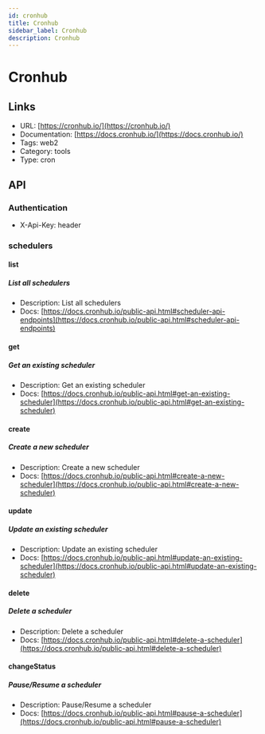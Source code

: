 ```yaml
---
id: cronhub
title: Cronhub
sidebar_label: Cronhub
description: Cronhub
---
```


# Cronhub

## Links

* URL: [https://cronhub.io/](https://cronhub.io/)
* Documentation: [https://docs.cronhub.io/](https://docs.cronhub.io/)
* Tags: web2
* Category: tools
* Type: cron

## API

### Authentication

* X-Api-Key: header

### schedulers

#### list

##### List all schedulers

* Description: List all schedulers
* Docs: [https://docs.cronhub.io/public-api.html#scheduler-api-endpoints](https://docs.cronhub.io/public-api.html#scheduler-api-endpoints)

#### get

##### Get an existing scheduler

* Description: Get an existing scheduler
* Docs: [https://docs.cronhub.io/public-api.html#get-an-existing-scheduler](https://docs.cronhub.io/public-api.html#get-an-existing-scheduler)

#### create

##### Create a new scheduler

* Description: Create a new scheduler
* Docs: [https://docs.cronhub.io/public-api.html#create-a-new-scheduler](https://docs.cronhub.io/public-api.html#create-a-new-scheduler)

#### update

##### Update an existing scheduler

* Description: Update an existing scheduler
* Docs: [https://docs.cronhub.io/public-api.html#update-an-existing-scheduler](https://docs.cronhub.io/public-api.html#update-an-existing-scheduler)

#### delete

##### Delete a scheduler

* Description: Delete a scheduler
* Docs: [https://docs.cronhub.io/public-api.html#delete-a-scheduler](https://docs.cronhub.io/public-api.html#delete-a-scheduler)

#### changeStatus

##### Pause/Resume a scheduler

* Description: Pause/Resume a scheduler
* Docs: [https://docs.cronhub.io/public-api.html#pause-a-scheduler](https://docs.cronhub.io/public-api.html#pause-a-scheduler)
